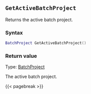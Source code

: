 ## `GetActiveBatchProject`

Returns the active batch project.

### Syntax {-}

``` .lua
BatchProject GetActiveBatchProject()
```

### Return value {-}

Type: [BatchProject](#batchproject) \

The active batch project.

{{< pagebreak >}}


